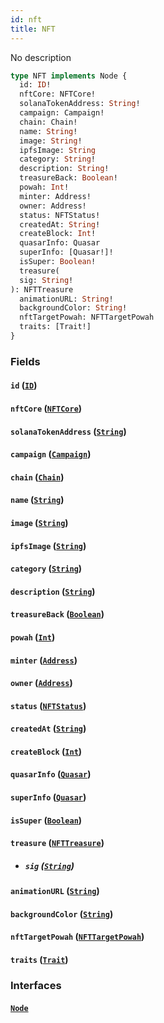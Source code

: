 ```yaml
---
id: nft
title: NFT
---
```



No description

```graphql
type NFT implements Node {
  id: ID!
  nftCore: NFTCore!
  solanaTokenAddress: String!
  campaign: Campaign!
  chain: Chain!
  name: String!
  image: String!
  ipfsImage: String
  category: String!
  description: String!
  treasureBack: Boolean!
  powah: Int!
  minter: Address!
  owner: Address!
  status: NFTStatus!
  createdAt: String!
  createBlock: Int!
  quasarInfo: Quasar
  superInfo: [Quasar!]!
  isSuper: Boolean!
  treasure(
  sig: String!
): NFTTreasure
  animationURL: String!
  backgroundColor: String!
  nftTargetPowah: NFTTargetPowah
  traits: [Trait!]
}
```


### Fields

#### `id` ([`ID`](../../references/scalars/id))




#### `nftCore` ([`NFTCore`](../../references/objects/nftcore))




#### `solanaTokenAddress` ([`String`](../../references/scalars/string))




#### `campaign` ([`Campaign`](../../references/objects/campaign))




#### `chain` ([`Chain`](../../references/enums/chain))




#### `name` ([`String`](../../references/scalars/string))




#### `image` ([`String`](../../references/scalars/string))




#### `ipfsImage` ([`String`](../../references/scalars/string))




#### `category` ([`String`](../../references/scalars/string))




#### `description` ([`String`](../../references/scalars/string))




#### `treasureBack` ([`Boolean`](../../references/scalars/boolean))




#### `powah` ([`Int`](../../references/scalars/int))




#### `minter` ([`Address`](../../references/objects/address))




#### `owner` ([`Address`](../../references/objects/address))




#### `status` ([`NFTStatus`](../../references/enums/nftstatus))




#### `createdAt` ([`String`](../../references/scalars/string))




#### `createBlock` ([`Int`](../../references/scalars/int))




#### `quasarInfo` ([`Quasar`](../../references/objects/quasar))




#### `superInfo` ([`Quasar`](../../references/objects/quasar))




#### `isSuper` ([`Boolean`](../../references/scalars/boolean))




#### `treasure` ([`NFTTreasure`](../../references/objects/nfttreasure))


- ##### `sig` ([`String`](../../references/scalars/string))




#### `animationURL` ([`String`](../../references/scalars/string))




#### `backgroundColor` ([`String`](../../references/scalars/string))




#### `nftTargetPowah` ([`NFTTargetPowah`](../../references/objects/nfttarget-powah))




#### `traits` ([`Trait`](../../references/objects/trait))




### Interfaces

#### [`Node`](../../references/interfaces/node) 






